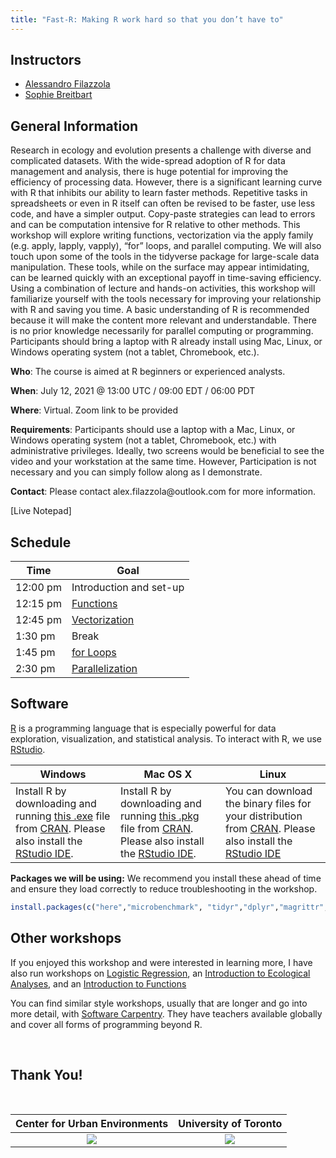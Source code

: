 ```yaml
---
title: "Fast-R: Making R work hard so that you don’t have to"
---
```



## Instructors

- [Alessandro Filazzola](http://www.filazzola.info) 
- [Sophie Breitbart](https://sophiebreitbart.wordpress.com/)

## General Information

Research in ecology and evolution presents a challenge with diverse and complicated datasets. With the wide-spread adoption of R for data management and analysis, there is huge potential for improving the efficiency of processing data. However, there is a significant learning curve with R that inhibits our ability to learn faster methods. Repetitive tasks in spreadsheets or even in R itself can often be revised to be faster, use less code, and have a simpler output. Copy-paste strategies can lead to errors and can be computation intensive for R relative to other methods. This workshop will explore writing functions, vectorization via the apply family (e.g. apply, lapply, vapply), “for” loops, and parallel computing. We will also touch upon some of the tools in the tidyverse package for large-scale data manipulation. These tools, while on the surface may appear intimidating, can be learned quickly with an exceptional payoff in time-saving efficiency. Using a combination of lecture and hands-on activities, this workshop will familiarize yourself with the tools necessary for improving your relationship with R and saving you time. A basic understanding of R is recommended because it will make the content more relevant and understandable. There is no prior knowledge necessarily for parallel computing or programming. Participants should bring a laptop with R already install using Mac, Linux, or Windows operating system (not a tablet, Chromebook, etc.). 

**Who**: The course is aimed at R beginners or experienced analysts.

**When**: July 12, 2021 @ 13:00 UTC / 09:00 EDT / 06:00 PDT

**Where**: Virtual. Zoom link to be provided

**Requirements**: Participants should use a laptop with a Mac, Linux, or Windows operating system (not a tablet, Chromebook, etc.) with administrative privileges. Ideally, two screens would be beneficial to see the video and your workstation at the same time. However, Participation is not necessary and you can simply follow along as I demonstrate. 

**Contact**: Please contact alex.filazzola@outlook.com for more information.

[Live Notepad]


## Schedule


Time   | Goal
-------|------------
12:00 pm  | Introduction and set-up
12:15 pm | [Functions](Functions/Functions.html)
12:45 pm | [Vectorization](Vectorization/vectorization.html)
1:30 pm | Break
1:45 pm  | [for Loops](forloops/forLoops.html)
2:30 pm  | [Parallelization](Parallelization/Parallelization.html)


## Software

[R](http://www.r-project.org/) is a programming language that is especially powerful for data exploration, visualization, and statistical analysis. To interact with R, we use [RStudio](http://www.rstudio.com/).


Windows        |   Mac OS  X   |      Linux
---------------|---------------|---------------
Install R by downloading and running [this .exe](http://cran.r-project.org/bin/windows/base/release.htm) file from [CRAN](http://cran.r-project.org/index.html). Please also install the [RStudio IDE](http://www.rstudio.com/ide/download/desktop).| Install R by downloading and running [this .pkg](http://cran.r-project.org/bin/macosx/R-latest.pkg) file from [CRAN](http://cran.r-project.org/index.html). Please also install the [RStudio IDE](http://www.rstudio.com/ide/download/desktop).|You can download the binary files for your distribution from [CRAN](http://cran.r-project.org/index.html). Please also install the [RStudio IDE](http://www.rstudio.com/ide/download/desktop)

**Packages we will be using:** We recommend you install these ahead of time and ensure they load correctly to reduce troubleshooting in the workshop. 
```r
install.packages(c("here","microbenchmark", "tidyr","dplyr","magrittr","broom","foreach","doParallel"))

```


## Other workshops

If you enjoyed this workshop and were interested in learning more, I have also run workshops on [Logistic Regression](https://github.com/afilazzola/CUELogisticRegression), an [Introduction to Ecological Analyses](https://afilazzola.github.io/UoA.CommunityAnalyses.2018/), and an [Introduction to Functions](https://afilazzola.github.io/Intro2Functions/)

You can find similar style workshops, usually that are longer and go into more detail, with [Software Carpentry](https://software-carpentry.org/). They have teachers available globally and cover all forms of programming beyond R. 

<br>

## Thank You!

<br>

 Center for Urban Environments         |  University of Toronto
:-------------------------------------:|:-------------------------:
![](images/CUElogo.png)                |  ![](images/UoT.png)
 
